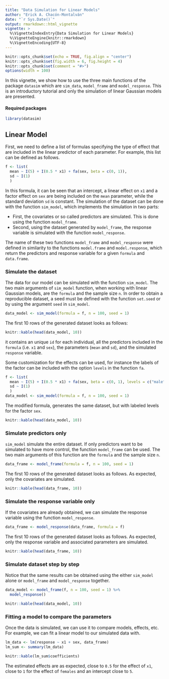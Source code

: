 ```yaml
---
title: "Data Simulation for Linear Models"
author: "Erick A. Chacón-Montalván"
date: "`r Sys.Date()`"
output: rmarkdown::html_vignette
vignette: >
  %\VignetteIndexEntry{Data Simulation for Linear Models}
  %\VignetteEngine{knitr::rmarkdown}
  %\VignetteEncoding{UTF-8}
---
```


```r
knitr::opts_chunk$set(echo = TRUE, fig.align = "center")
knitr::opts_chunk$set(fig.width = 6, fig.height = 4)
knitr::opts_chunk$set(comment = "#>")
options(width = 100)
```

In this vignette, we show how to use the three main functions of the package
`datasim` which are `sim_data`, `model_frame` and `model_response`. This is an
introductory tutorial and only the simulation of linear Gaussian models are
presented.

#### Required packages

```r
library(datasim)
```

## Linear Model

First, we need to define a list of formulas specifying the type of effect that are
included in the linear predictor of each parameter. For example, this list can be
defined as follows.

```r
f <- list(
  mean ~ I(5) + I(0.5 * x1) + fa(sex, beta = c(0, 1)),
  sd ~ I(1)
  )
```

In this formula, it can be seen that an intercept, a linear effect on `x1` and a
factor effect on `sex` are being included on the `mean` parameter, while the
standard deviation `sd` is constant. The simulation of the dataset can be done with
the function `sim_model`, which implements the simulation in two parts:

- First, the covariates or so called predictors are simulated. This is done using the
  function `model_frame`.
- Second, using the dataset generated by `model_frame`, the response variable is simulated with the function `model_response`.

The name of these two functions `model_frame` and `model_response` were defined in
similarity to the functions `model.frame` and `model.response`, which return the
predictors and response variable for a given `formula` and `data.frame`.

### Simulate the dataset

The data for our model can be simulated with the function `sim_model`.
The two main arguments of `sim_model` function, when working with linear Gaussian
models, are the `formula` and the sample size `n`.
In order to obtain a reproducible dataset, a seed must be defined
with the function `set.seed` or by using the argument `seed` in `sim_model`.

```r
data_model <- sim_model(formula = f, n = 100, seed = 1)
```

The first 10 rows of the generated dataset looks as follows:
```r
knitr::kable(head(data_model, 10))
```

it contains an unique `id` for each individual, all the predictors included in the
`formula` (i.e. `x1` and `sex`), the parameters (`mean` and `sd`), and the simulated
`response` variable.

Some customization for the effects can be used, for instance the labels of the factor
can be included with the option `levels` in the function `fa`.

```r
f <- list(
  mean ~ I(5) + I(0.5 * x1) + fa(sex, beta = c(0, 1), levels = c("male", "female")),
  sd ~ I(1)
  )
data_model <- sim_model(formula = f, n = 100, seed = 1)
```

The modified formula, generates the same dataset, but with labeled levels for the
factor `sex`.

```r
knitr::kable(head(data_model, 10))
```

### Simulate predictors only

`sim_model` simulate the entire dataset. If only predictors want to be simulated to
have more control, the function `model_frame` can be used.  The two main arguments
of this function are the `formula` and the sample size `n`.

```r
data_frame <- model_frame(formula = f, n = 100, seed = 1)
```
The first 10 rows of the generated dataset looks as follows. As expected, only the
covariates are simulated.

```r
knitr::kable(head(data_frame, 10))
```

### Simulate the response variable only

If the covariates are already obtained, we can simulate the response variable using the
function `model_response`.

```r
data_frame <- model_response(data_frame, formula = f)
```

The first 10 rows of the generated dataset looks as follows. As expected, only the
response variable and associated parameters are simulated.

```r
knitr::kable(head(data_frame, 10))
```

### Simulate dataset step by step

Notice that the same results can be obtained using the either `sim_model` alone or
`model_frame` and `model_response` together.

```r
data_model <- model_frame(f, n = 100, seed = 1) %>%
  model_response()
```

```r
knitr::kable(head(data_model, 10))
```

### Fitting a model to compare the parameters

Once the data is simulated, we can use it to compare models, effects, etc. For
example, we can fit a linear model to our simulated data with.

```r
lm_data <- lm(response ~ x1 + sex, data_frame)
lm_sum <- summary(lm_data)
```

```r
knitr::kable(lm_sum$coefficients)
```

The estimated effects are as expected, close to `0.5` for the effect of `x1`, close
to  `1` for the effect of `females` and an intercept close to `5`.

